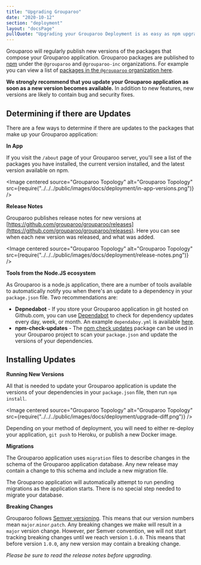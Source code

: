 ```yaml
---
title: "Upgrading Grouparoo"
date: "2020-10-12"
section: "deployment"
layout: "docsPage"
pullQuote: "Upgrading your Grouparoo Deployment is as easy as npm upgrade"
---
```



Grouparoo will regularly publish new versions of the packages that compose your Grouparoo application. Grouparoo packages are published to [npm](https://npmjs.com) under the `@grouparoo` and `@grouparoo-inc` organizations. For example you can view a list of [packages in the `@grouparoo` organization here](https://www.npmjs.com/org/grouparoo).

**We strongly recommend that you update your Grouparoo application as soon as a new version becomes available.** In addition to new features, new versions are likely to contain bug and security fixes.

## Determining if there are Updates

There are a few ways to determine if there are updates to the packages that make up your Grouparoo application:

**In App**

If you visit the `/about` page of your Grouparoo server, you'll see a list of the packages you have installed, the current version installed, and the latest version available on npm.

<Image
  centered
  source="Grouparoo Topology"
  alt="Grouparoo Topology"
  src={require("../../../public/images/docs/deployment/in-app-versions.png")}
/>

**Release Notes**

Grouparoo publishes release notes for new versions at [https://github.com/grouparoo/grouparoo/releases](https://github.com/grouparoo/grouparoo/releases). Here you can see when each new version was released, and what was added.

<Image
  centered
  source="Grouparoo Topology"
  alt="Grouparoo Topology"
  src={require("../../../public/images/docs/deployment/release-notes.png")}
/>

**Tools from the Node.JS ecosystem**

As Grouparoo is a node.js application, there are a number of tools available to automatically notify you when there's an update to a dependency in your `package.json` file. Two recommendations are:

- **Depnedabot** - If you store your Grouparoo application in git hosted on Github.com, you can use [Dependabot](https://github.blog/2020-06-01-keep-all-your-packages-up-to-date-with-dependabot/) to check for dependency updates every day, week, or month. An example `dependaboy.yml` is available [here](https://github.com/grouparoo/app-example/blob/master/.github/dependabot.yml).
- **npm-check-updates** - The [npm check updates](https://www.npmjs.com/package/npm-check-updates) package can be used in your Grouparoo project to scan your `package.json` and update the versions of your dependencies.

## Installing Updates

**Running New Versions**

All that is needed to update your Grouparoo application is update the versions of your dependencies in your `package.json` file, then run `npm install`.

<Image
  centered
  source="Grouparoo Topology"
  alt="Grouparoo Topology"
  src={require("../../../public/images/docs/deployment/upgrade-diff.png")}
/>

Depending on your method of deployment, you will need to either re-deploy your application, `git push` to Heroku, or publish a new Docker image.

**Migrations**

The Grouparoo application uses `migration` files to describe changes in the schema of the Grouparoo application database. Any new release may contain a change to this schema and include a new migration file.

The Grouparoo application will automatically attempt to run pending migrations as the application starts. There is no special step needed to migrate your database.

**Breaking Changes**

Grouparoo follows [Semver versioning](https://semver.org/). This means that our version numbers mean `major`.`minor`.`patch`. Any breaking changes we make will result in a `major` version change. However, per Semver convention, we will not start tracking breaking changes until we reach version `1.0.0`. This means that before version `1.0.0`, any new version may contain a breaking change.

_Please be sure to read the release notes before upgrading._

<HavingProblems />
